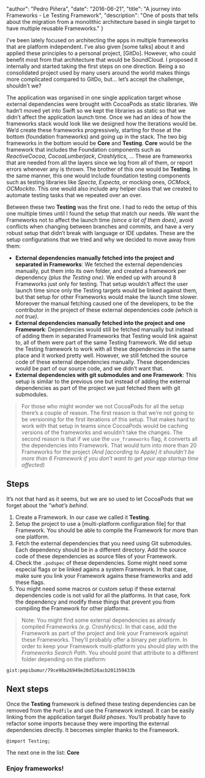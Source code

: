 
  "author": "Pedro Piñera",
  "date": "2016-06-21",
  "title": "A journey into Frameworks - Le Testing Framework",
  "description": "One of posts that tells about the migration from a monolithic architecture based in single target to have multiple reusable Frameworks."
}




I’ve been lately focused on architecting the apps in multiple frameworks that are platform independent. I’ve also given [some talks] about it and applied these principles to a personal project, [GitDo]. However, who could benefit most from that architecture that would be SoundCloud. I proposed it internally and started taking the first steps on one direction. Being a so consolidated project used by many users around the world makes things more complicated compared to GitDo, but… let’s accept the challenge, shouldn’t we?

The application was organised in one single application target whose external dependencies were brought with CocoaPods as static libraries. We hadn’t moved yet into Swift so we kept the libraries as static so that we didn’t affect the application launch time. Once we had an idea of how the frameworks stack would look like we designed how the iterations would be. We’d create these frameworks progressively, starting for those at the bottom (foundation frameworks) and going up in the stack. The two big frameworks in the bottom would be **Core** and **Testing**. **Core** would be the framework that includes the Foundation components such as _ReactiveCocoa_, _CocoaLumberjack_, _Crashlytics_, … These are frameworks that are needed from all the layers since we log from all of them, or report errors whenever any is thrown. The brother of this one would be **Testing**. In the same manner, this one would include foundation testing components such as testing libraries like _Specta_, _Expecta_, or mocking ones, _OCMock_, _OCMockito_. This one would also include any helper class that we created to automate testing tasks that we repeated over an over.

Between these two **Testing** was the first one. I had to redo the setup of this one multiple times until I found the setup that match our needs. We want the Frameworks not to affect the launch time _(since a lot of them does)_, avoid conflicts when changing between branches and commits, and have a very robust setup that didn’t break with language or IDE updates. These are the setup configurations that we tried and why we decided to move away from them:

- **External dependencies manually fetched into the project and separated in Frameworks**: We fetched the external dependencies manually, put them into its own folder, and created a framework per dependency _(plus the Testing one)_. We ended up with around 8 Frameworks just only for testing. That setup wouldn’t affect the user launch time since only the Testing targets would be linked against them, but that setup for other Frameworks would make the launch time slower. Moreover the manual fetching caused one of the developers, to be the contributor in the project of these external dependencies code _(which is not true)_.
- **External dependencies manually fetched into the project and one Framework**: Dependencies would still be fetched manually but instead of adding them in separated Frameworks that Testing would link against to, all of them were part of the same Testing framework. We did setup the Testing framework to work with all these dependencies in the same place and it worked pretty well. However, we still fetched the source code of these external dependencies manually. These dependencies would be part of our source code, and we didn’t want that.
- **External dependencies with git submodules and one Framework**: This setup is similar to the previous one but instead of adding the external dependencies as part of the project we just fetched them with git submodules.

> For those who might wonder we not CocoaPods for all the setup there’s a couple of reason. The first reason is that we’re not going to be versioning for the first iterations of this setup. That makes hard to work with that setup in teams since CocoaPods would be caching versions of the frameworks and wouldn’t take the changes. The second reason is that if we use the `use_frameworks` flag, it converts all the dependencies into Framework. That would turn into more than 20 Frameworks for the project _(And [according to Apple] it shouldn’t be more than 6 Framework if you don’t want to get your app startup time affected)_

## Steps

It’s not that hard as it seems, but we are so used to let CocoaPods that we forget about the _”what’s behind_.

1. Create a Framework. In our case we called it **Testing**.
2. Setup the project to use a [multi-platform configuration file] for that Framework. You should be able to compile the Framework for more than one platform.
3. Fetch the external dependencies that you need using Git submodules. Each dependency should be in a different directory. Add the source code of these dependencies as source files of your Framework.
4. Check the `.podspec` of these dependencies. Some might need some especial flags or be linked agains a system Framework. In that case, make sure you link your Framework agains these frameworks and add these flags.
5. You might need some macros or custom setup if these external dependencies code is not valid for all the platforms. In that case, fork the dependency and modify these things that prevent you from compiling the Framework for other platforms.

> Note: You might find some external dependencies as already compiled Frameworks _(e.g. Crashlytics)_. In that case, add the Framework as part of the project and link your Framework against these Frameworks. They’ll probably offer a binary per platform. In order to keep your Framework multi-platform you should play with the _Frameworks Search Path_. You should point that attribute to a different folder depending on the platform:

`gist:pepibumur/79ce98a26949e20d526acb201359433b`

## Next steps

Once the **Testing** framework is defined these testing dependencies can be removed from the `Podfile` and use the Framework instead. It can be easily linking from the application target _Build phases_. You’ll probably have to refactor some imports because they were importing the external dependencies directly. It becomes simpler thanks to the Framework.

```objc
@import Testing;
```

The next one in the list: **Core**

### Enjoy frameworks!

